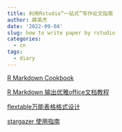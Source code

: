 ```yaml
---
title: 利用Rstudio”一站式”写作论文指南
author: 薛英杰
date: '2022-09-04'
slug: how to write paper by rstudio
categories:
  - cn
tags:
  - diary
---
```


[R Markdown Cookbook](https://bookdown.org/yihui/rmarkdown-cookbook/)

[R Markdown 输出优雅office文档教程](https://ardata-fr.github.io/officeverse/index.html)

[flextable万能表格格式设计](https://rdrr.io/cran/flextable/)

[stargazer 使用指南](https://www.jakeruss.com/cheatsheets/stargazer/)


